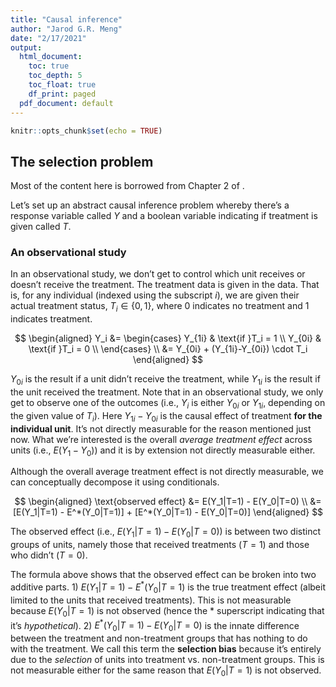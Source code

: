 ```yaml
---
title: "Causal inference"
author: "Jarod G.R. Meng"
date: "2/17/2021"
output:
  html_document:
    toc: true
    toc_depth: 5
    toc_float: true
    df_print: paged
  pdf_document: default
---
```


```r
knitr::opts_chunk$set(echo = TRUE)
```

## The selection problem

Most of the content here is borrowed from Chapter 2 of <Mostly harmless econometrics>.

Let's set up an abstract causal inference problem whereby there's a response variable called $Y$ and a boolean variable indicating if treatment is given called $T$.

### An observational study

In an observational study, we don't get to control which unit receives or doesn't receive the treatment. The treatment data is given in the data. That is, for any individual (indexed using the subscript $i$), we are given their actual treatment status, $T_i \in \{0, 1\}$, where $0$ indicates no treatment and $1$ indicates treatment.

$$
\begin{aligned}
Y_i &= 
  \begin{cases}
  Y_{1i} & \text{if }T_i = 1 \\
  Y_{0i} & \text{if }T_i = 0 \\
  \end{cases} \\
  &= Y_{0i} + (Y_{1i}-Y_{0i}) \cdot T_i
\end{aligned}
$$

$Y_{0i}$ is the result if a unit didn't receive the treatment, while $Y_{1i}$ is the result if the unit received the treatment. Note that in an observational study, we only get to observe one of the outcomes (i.e., $Y_i$ is either $Y_{0i}$ or $Y_{1i}$, depending on the given value of $T_i$). Here $Y_{1i}-Y_{0i}$ is the causal effect of treatment **for the individual unit**. It's not directly measurable for the reason mentioned just now. What we're interested is the overall *average treatment effect* across units (i.e., $E(Y_1-Y_0)$) and it is by extension not directly measurable either.

Although the overall average treatment effect is not directly measurable, we can conceptually decompose it using conditionals.

$$
\begin{aligned}
\text{observed effect} &= E(Y_1|T=1) - E(Y_0|T=0) \\
&= [E(Y_1|T=1) - E^*(Y_0|T=1)] + [E^*(Y_0|T=1) - E(Y_0|T=0)]
\end{aligned}
$$

The observed effect (i.e., $E(Y_1|T=1) - E(Y_0|T=0)$) is between two distinct groups of units, namely those that received treatments ($T=1$) and those who didn't ($T=0$).

The formula above shows that the observed effect can be broken into two additive parts.
1) $E(Y_1|T=1) - E^*(Y_0|T=1)$ is the true treatment effect (albeit limited to the units that received treatments). This is not measurable because $E(Y_0|T=1)$ is not observed (hence the $*$ superscript indicating that it's *hypothetical*).
2) $E^*(Y_0|T=1) - E(Y_0|T=0)$ is the innate difference between the treatment and non-treatment groups that has nothing to do with the treatment. We call this term the **selection bias** because it's entirely due to the *selection* of units into treatment vs. non-treatment groups. This is not measurable either for the same reason that $E(Y_0|T=1)$ is not observed.



